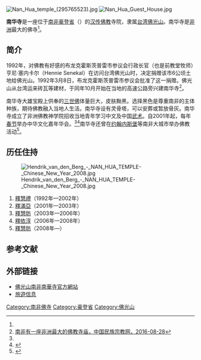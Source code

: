 {{Infobox religious building
| name = 南華寺
| native_name = 
| image = Nan Hua Temple, Bronkhorstspruit, South Africa.jpg
| alt = 
| caption = 位於南非布龍克霍斯茨普雷的南華寺
| map_type = South Africa
| map_size = 
| map_alt = 
| map_caption = 
| location =
| coordinates = {{coord|25|49|29|S|28|43|59|E|type:landmark_region:ZA|display=title,inline}}
| religious_affiliation = [[佛教|佛教]] 
| sect =[[佛光山|佛光山]]
| deity = 
| country = {{SAF}}
| functional_status = 
| website = 
| founded_by = 
| year_completed =
}}

[[File:Nan_Hua_temple_(295765523).jpg|thumb]]
[[Image:Nan_Hua_Guest_House.jpg|thumb]]

'''南华寺'''是一座位于[[南非|南非]][[豪登省|豪登省]]{{le|布龙克霍斯茨普雷|Bronkhorstspruit}}（{{lang|en|Bronkhorstspruit}}）的[[汉传佛教|汉传佛教]]寺院，隶属[[台湾|台湾]][[佛光山|佛光山]]。南华寺是[[非洲|非洲]]最大的佛寺<ref name=mzw/>。

== 简介 ==
1992年，对佛教有好感的布龙克霍斯茨普雷市参议会行政长官（也是前教堂牧师）亨尼·塞内卡尔（Hennie Senekal）在访问台湾佛光山时，决定捐赠该市6公顷土地给佛光山。1992年3月8日，布龙克霍斯茨普雷市参议会批准了这一捐赠。佛光山从台湾运来砖瓦等建材，于同年10月开始在当地的高速公路旁兴建南华寺<ref name=mzw>[http://www.mzb.com.cn/html/report/160832353-1.htm 南非有一座非洲最大的佛教寺庙，中国民族宗教网，2016-08-28]{{dead link|date=2017年11月 |bot=InternetArchiveBot |fix-attempted=yes }}</ref>。

南华寺大雄宝殿上供奉的[[三世佛|三世佛]]体量巨大，皮肤黝黑。选择黑色是尊重南非的主体种族，期待佛教融入当地人生活。南华寺设有灵骨塔，可以安葬或暂放骨灰。南华寺成立了非洲佛教神学院招收当地青年学习中文及中国[[武术|武术]]。自2001年起，每年[[春节|春节]]举办中华文化嘉年华会。<ref name=mzw/><ref>{{Cite web |url=http://www.fjnet.com/pic/201502/t20150225_228308.htm |title=南非南华寺举行中华文化嘉年华会 万名异乡侨民共享春节喜庆，佛教在线，2015-02-25 |access-date=2016-09-22 |archive-date=2020-10-25 |archive-url=https://web.archive.org/web/20201025073927/http://www.fjnet.com/pic/201502/t20150225_228308.htm |dead-url=no }}</ref>南华寺还曾在[[约翰内斯堡|约翰内斯堡]]等南非大城市举办佛教活动<ref>{{Cite web |url=http://www.chinanews.com/hr/2012/08-21/4121952.shtml |title=南非南华寺在约堡唐人街举行祈福法会　华人参加，中国新闻网，2012-08-21 |access-date=2016-09-22 |archive-date=2019-02-23 |archive-url=https://web.archive.org/web/20190223151651/http://www.chinanews.com/hr/2012/08-21/4121952.shtml |dead-url=no }}</ref>。

== 历任住持 ==
[[File:Hendrik_van_den_Berg_-_NAN_HUA_TEMPLE-_Chinese_New_Year_2008.jpg|thumb]]

#[[釋慧禮|釋慧禮]]（1992年—2002年）
#[[釋滿亞|釋滿亞]]（2001年—2003年）
#[[釋慧昉|釋慧昉]]（2003年—2006年）
#[[釋依淳|釋依淳]]（2006年—2008年）
#[[釋慧昉|釋慧昉]]（2008年—）

== 参考文献 ==
{{reflist}}

==外部链接==
{{commonscat|Nan Hua Temple}}

* [http://www.nanhua.co.za/ 佛光山南非南華寺官方網站] {{Wayback|url=http://www.nanhua.co.za/ |date=20210126050047 }}
* [https://web.archive.org/web/20170226165254/http://travelgee.com/place/48/Nan-Hua-Temple 旅遊信息]

[[Category:南非佛寺|Category:南非佛寺]]
[[Category:豪登省|Category:豪登省]]
[[Category:佛光山|Category:佛光山]]